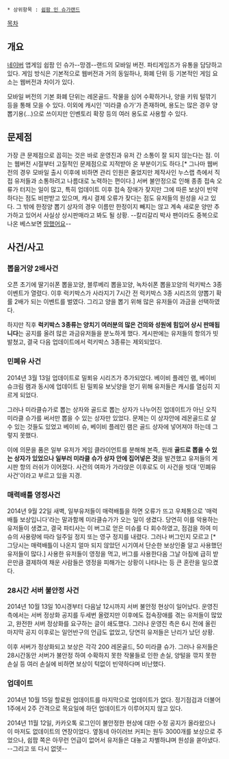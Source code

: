  * 상위항목 : [[쉽팜 인 슈가랜드]]

[[목차]]

== 개요 ==
[[네이버]] 앱게임 쉽팜 인 슈가--망겜--랜드의 모바일 버전. 파티게임즈가 유통을 담당하고 있다. 게임 방식은 기본적으로 웹버전과 거의 동일하나, 화폐 단위 등 기본적인 게임 요소는 웹버전과 차이가 있다.

모바일 버전의 기본 화폐 단위는 레몬골드. 작물을 심어 수확하거나, 양을 키워 털깎기 등을 통해 모을 수 있다. 이외에 캐시인 '미라클 슈가'가 존재하며, 용도는 많은 경우 양 뽑기용(...)으로 쓰이지만 인벤토리 확장 등의  여러 용도로 사용할 수 있다.

== 문제점 ==
가장 큰 문제점으로 꼽히는 것은 바로 운영진과 유저 간 소통이 잘 되지 않는다는 점. 이는 웹버전 시절부터 고질적인 문제점으로 지적받아 온 부분이기도 하다.[* 그나마 웹버전의 경우 모바일 출시 이후에 비하면 관리 인원은 줄었지만 제작사인 누스랩 측에서 직접 유저들과 소통하려고 나름대로 노력하는 편이다.]
서버 불안정으로 인해 종종 접속 오류가 터지는 일이 많고, 특히 업데이트 이후 접속 장애가 잦지만 그에 따른 보상이 빈약하다는 점도 비판받고 있으며, 캐시 결제 오류가 잦다는 점도 유저들의 원성을 사고 있다.
그 밖에 한정양 뽑기 상자의 경우 이름만 한정이지 빼지는 않고 계속 새로운 양만 추가하고 있어서 사실상 상시판매라고 봐도 될 상황. --칼리갈리 박사 팬이라도 중복으로 나온 베스보면 [[망했어요]]--

== 사건/사고 ==
=== 뽑을거양 2배사건 ===
오픈 초기에 딸기쉬폰 뽑을꼬양, 블루베리 뽑을꼬양, 녹차쉬폰 뽑을꼬양의 럭키박스 3종 이벤트가 열렸다. 이후 럭키박스가 사라지기 7시간 전 럭키박스 3종 시리즈의 양뽑기 확률 2배가 되는 이벤트를 벌였다. 그리고 양을 뽑기 위해 많은 유저들이 과금을 선택하였다.

하지만 직후 '''럭키박스 3종류는 양치기 여러분의 많은 건의와 성원에 힘입어 상시 판매됩니다'''는 공지를 올려 많은 과금유저들을 분노하게 했다. 게시판에는 유저들의 항의가 빗발쳤고, 결국 다음 업데이트에서 럭키박스 3종류는 제외되었다.

=== 민폐유 사건 ===
2014년 3월 13일 업데이트로 밀푀유 시리즈가 추가되었다. 베이비 플레인 램, 베이비 슈크림 램과 동시에 업데이트 된 밀푀유 보닛양을 얻기 위해 유저들은 캐시를 열심히 지르게 되었다.

그러나 미라클슈가로 뽑는 상자와 골드로 뽑는 상자가 나누어진 업데이트가 아닌 오직 미라클 슈가를 써서만 뽑을 수 있는 상자만 있었다. 문제는 이 상자안에 레몬골드로 살 수 있는 것들도 있었고 베이비 슈, 베이비 플레인 램은 골드 상자에 넣어져야 하는데 그렇지 못했다.

이에 의문을 품은 일부 유저가 게임 클라이언트를 분해해 본즉, 원래 '''골드로 뽑을 수 있는 상자가 있었으나 일부러 미라클 슈가 상자 안에 집어넣은 것'''을 발견했고 유저들의 게시판 항의 러쉬가 이어졌다. 사건의 여파가 가라앉은 이후로도 이 사건을 빗대 '민폐유 사건'이라고 부르고 있을 지경.

=== 매력배틀 영정사건 ===
2014년 9월 22일 새벽, 일부유저들이 매력배틀을 하면 오류가 뜨고 우체통으로 '매력배틀 보상입니다'라는 말과함께 미라클슈가가 오는 일이 생겼다. 당연히 이를 악용하는 유저들이 생겼고, 결국 파티사는 이 버그로 얻은 미슈를 다 회수하였고, 점검을 하여 미슈의 사용량에 따라 일주일 정지 또는 영구 정지를 내렸다. 그러나 버그인지 모르고 [* 그당시는 매력배틀이 나온지 얼마 되지 않았던 시기여서 단순한 보상인줄 알고 사용했던 유저들이 많다.] 사용한 유저들이 영정을 먹고, 버그를 사용한다음 그날 아침에 급히 받은만큼 결제하여 채운 사람들은 영정을 피해가는 상황이 나타나는 등 큰 혼란을 일으켰다.

=== 28시간 서버 불안정 사건 ===
2014년 10월 13일 10시경부터 다음날 12시까지 서버 불안정 현상이 일어났다. 운영진 측에서는 서버 정상화 공지를 두세번 올렸지만 이후에도 접속장애를 겪는 유저들이 많았고, 완전한 서버 정상화를 요구하는 글이 쇄도했다. 그러나 운영진 측은 6시 전에 올린 마지막 공지 이후로는 일언반구의 언급도 없었고, 당연히 유저들은 난리가 났던 상황.

이후 서버가 정상화되고 보상은 각각 200 레몬골드, 50 미라클 슈가. 그러나 유저들은 28시간동안 서버가 불안정 하여 수확하지 못한 작물들로 인한 손실, 양털을 깎지 못한 손실 등 여러 손실에 비하면 보상이 턱없이 빈약하다며 비난했다.

=== 업데이트 ===
2014년 10월 15일 할로원 업데이트를 마지막으로 업데이트가 없다. 정기점검과 더불어 1주에서 2주 간격으로 목요일에 하던 업데이트가 이루어지지 않고 있다.

2014년 11월 12일, 카카오톡 로그인이 불안정한 현상에 대한 수정 공지가 올라왔으나 이 마저도 없데이트의 연장이었다. 옆동네 아이러브 커피는 원두 3000개를 보상으로 주었으나, 쉽팜 쪽은 아무런 언급이 없어서 유저들은 대놓고 차별하냐며 원성을 쏟아냈다. --그리고 또 다시 없뎃--

